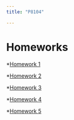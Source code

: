```yaml
---
title: "P8104"

---
```



# Homeworks
*[Homework 1](homeworks/p8104/HW1.pdf)

*[Homework 2](homeworks/p8104/HW2.pdf)

*[Homework 3](homeworks/p8104/HW3.pdf)

*[Homework 4](homeworks/p8104/HW4.pdf)

*[Homework 5](homeworks/p8104/HW5.pdf)


